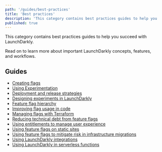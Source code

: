 ```yaml
---
path: '/guides/best-practices'
title: 'Best practices'
description: 'This category contains best practices guides to help you succeed with LaunchDarkly.'
published: true
---
```


This category contains best practices guides to help you succeed with LaunchDarkly.

Read on to learn more about important LaunchDarkly concepts, features, and workflows.

## Guides

* [Creating flags](/guides/best-practices/creating-flags)
* [Using Experimentation](/guides/best-practices/experimentation)
* [Deployment and release strategies](/guides/best-practices/deployment-strategies)
* [Designing experiments in LaunchDarkly](/guides/best-practices/experimentation)
* [Feature flag hierarchy](/guides/best-practices/flag-hierarchy)
* [Improving flag usage in code](/guides/best-practices/improving-code)
* [Managing flags with Terraform](/guides/best-practices/terraform)
* [Reducing technical debt from feature flags](/guides/best-practices/technical-debt)
* [Using entitlements to manage user experience](/guides/best-practices/entitlements) 
* [Using feature flags on static sites](/guides/best-practices/using-feature-flags-on-static-sites)
* [Using feature flags to mitigate risk in infrastructure migrations](/guides/best-practices/infrastructure-migration)
* [Using LaunchDarkly integrations](/guides/best-practices/integrations)
* [Using LaunchDarkly in serverless functions](/guides/best-practices/serverless)